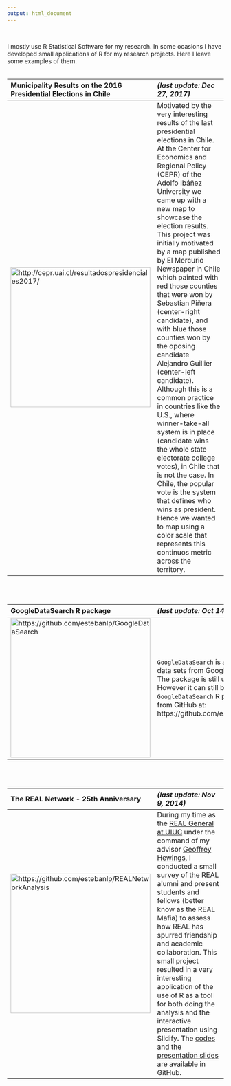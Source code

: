 ```yaml
---
output: html_document
---
```

</b></br>

I mostly use R Statistical Software for my research. In some ocasions I have developed small applications of R for my research projects. Here I leave some examples of them.
</b></br>
</b></br>

| Municipality Results on the  2016 Presidential Elections in Chile| *(last update:  Dec 27, 2017)* | 
|:-----------------------|:----------------------------------------------------|
| ![http://cepr.uai.cl/resultadospresidenciales2017/](images/mapaelecciones.png){width=325px} |   Motivated by the very interesting results of the last presidential elections in Chile. At the Center for Economics and Regional Policy (CEPR) of the Adolfo Ibáñez University we came up with a new map to showcase the election results. This project was initially motivated by a map published by El Mercurio Newspaper in Chile which painted with red those counties that were won by Sebastian Piñera (center-right candidate), and with blue those counties won by the oposing candidate Alejandro Guillier (center-left candidate). Although this is a common practice in countries like the U.S., where winner-take-all system is in place (candidate wins the whole state electorate college votes), in Chile that is not the case. In Chile, the popular vote is the system that defines who wins as president. Hence we wanted to map using a color scale that represents this continuos metric across the territory. |
<br/>
<br/>

| GoogleDataSearch R package| *(last update:  Oct 14, 2016)* | 
|:--------------------------|:----------------------------------------------------|
| ![https://github.com/estebanlp/GoogleDataSearch](images/googledatasearch.png){width=325px} |   `GoogleDataSearch` is a small package to build data sets from GoogleMaps queries using R. The package is still under its beta version. However it can still be used. The `GoogleDataSearch` R package can be installed from GitHub at: https://github.com/estebanlp/GoogleDataSearch |
  
<br/>
<br/>

|The REAL Network - 25th Anniversary| *(last update:  Nov 9, 2014)* | 
|:--------------------------|:----------------------------------------------------|
| ![https://github.com/estebanlp/REALNetworkAnalysis](images/AcademicFinal.png){width=325px} |   During my time as the <a href="http://www.real.illinois.edu/alumni/">REAL General at UIUC</a> under the command of my advisor [Geoffrey Hewings](https://en.wikipedia.org/wiki/Geoffrey_J._D._Hewings), I conducted a small survey of the REAL alumni and present students and fellows (better know as the REAL Mafia) to assess how REAL has spurred friendship and academic collaboration. This small project resulted in a very interesting application of the use of R as a tool for both doing the analysis and the interactive presentation using Slidify. The [codes](https://github.com/estebanlp/REALNetworkAnalysis) and the [ presentation slides](https://estebanlp.github.io/realVirtualYearbook) are  available in GitHub.  |




